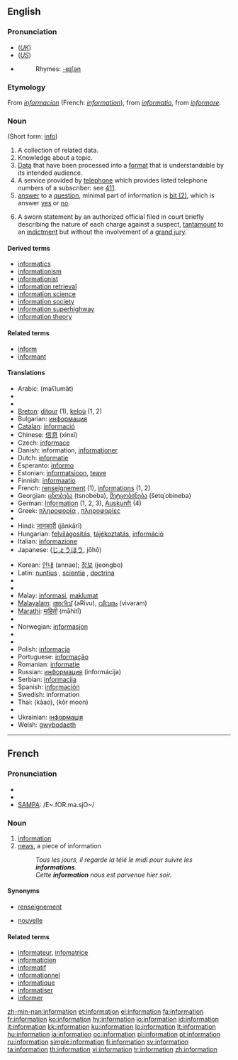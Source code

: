 {{see|Information}}
{{wikipedia|dab=Information (disambiguation)|information}}
==English==

{{rank|force|character|taking|466|information|seem|book|story}}

===Pronunciation===
* (''[[Received Pronunciation|UK]]'') {{IPA|/ˌɪnfəˈmeɪʃən/}}
* (''[[General American|US]]'') {{IPA|/ˌɪnfəɹˈmeɪʃən/}}
* {{audio|en-us-information.ogg|Audio (US)}}
*: Rhymes: [[Rhymes:English:-eɪʃǝn|-eɪʃǝn]]

===Etymology===
From {{OF.}} ''[[informacion]]'' (French: ''[[#French|information]]''), from {{L.}} ''[[informatio]]'', from ''[[informare]]''.

===Noun===
{{wikipedia}}
{{en-noun|informations|-}} (Short form: [[info]])

# A collection of related data.
# Knowledge about a topic.
# [[data|Data]] that have been processed into a [[format]] that is understandable by its intended audience.
# A service provided by [[telephone]] which provides listed telephone numbers of a subscriber: see [[411]].
# [[answer]] to a [[question]], minimal part of information is [[Bit#bit_.282.29|bit (2)]], which is answer [[yes]] or [[no]].
# {{countable|US|law}} A sworn statement by an authorized official filed in court briefly describing the nature of each charge against a suspect, [[tantamount]] to an [[indictment]] but without the involvement of a [[grand jury]].

====Derived terms====
* [[informatics]]
* [[informationism]]
* [[informationist]]
* [[information retrieval]]
* [[information science]]
* [[information society]]
* [[information superhighway]]
* [[information theory]]

====Related terms====
* [[inform]]
* [[informant]]

====Translations====
{{checktrans-top}}
* Arabic: {{Arab|[[معلومات|مَعْلُومَات]]}} (maʕlumāt) {{p}}
* {{trreq|Armenian}}
* {{trreq|Basque}}
* [[Breton]]: [[ditour]] {{m}} (1), [[keloù]] {{m}} (1, 2)
* Bulgarian: [[информация]] {{f}}
* [[Catalan]]: [[informació]] {{f}}
* Chinese: [[信息]] (xìnxī)
* Czech: [[informace]] {{f}}
* Danish: information, [[informationer]]
* Dutch: [[informatie]] {{f}}
* Esperanto: [[informo]]
* Estonian: [[informatsioon]], [[teave]]
* Finnish: [[informaatio]]
* French: [[renseignement]] {{m}} (1), [[informations]] {{f|p}} (1, 2)
* Georgian: [[ცნობება]] (tsnobeba), [[შეტყობინება]] (šetq῾obineba)
* German: [[Information]] {{f}} (1, 2, 3), [[Auskunft]] {{f}} (4)
* Greek: [[πληροφορία]] {{f}}, [[πληροφορίες]] {{f|p}}
* {{trreq|Hebrew}}
* Hindi: [[जानकारी]] (jānkārī) {{g|Hindi}}
* Hungarian: [[felvilágosítás]], [[tájékoztatás]], [[információ]]
* Italian: [[informazione]] {{f}}
* Japanese: {{Jpan|[[情報]]}} ([[じょうほう]], jōhō)
{{trans-mid}}
* Korean: [[안내]] (annae); [[정보]] (jeongbo)
* Latin: [[nuntius]] {{m}}, [[scientia]] {{f}}, [[doctrina]] {{f}}
* {{trreq|Latvian}}
* {{trreq|Lithuanian}}
* Malay: [[informasi]], [[maklumat]]
* [[Malayalam]]: [[അറിവ്]] (aRivu), [[വിവരം]] (vivaram)
* [[Marathi]]: [[माहिती]] (māhitī)
* {{trreq|Mongolian}}
* Norwegian: [[informasjon]] {{g|Norwegian}}
* {{trreq|Old English}}
* {{trreq|Persian}}
* Polish: [[informacja]] {{f}}
* Portuguese: [[informação]] {{f}}
* Romanian: [[informaţie]] {{f}}
* Russian: [[информация]] (informácija) {{f}}
* Serbian: [[informacija]] {{f}}
* Spanish: [[información]] {{f}}
* Swedish: information {{c}}
* Thai: {{Thai|[[ข่าว]]}} (kàao), {{Thai|[[ข้อมูล]]}} (kôr moon)
* {{trreq|Turkish}}
* Ukrainian: [[інформація]] {{f}}
* Welsh: [[gwybodaeth]] {{f}}
{{trans-bottom}}


----

==French==

===Pronunciation===
*{{audio|Fr-information.ogg|audio}}
* {{IPA|/ɛ̃.fɔʁ.ma.sjɔ̃/}}
* [[w:SAMPA|SAMPA]]: /E~.fOR.ma.sjO~/

===Noun===
{{en-noun|f}}

# [[#French|information]]
# [[news]], a piece of information
#: ''Tous les jours, il regarde la télé le midi pour suivre les '''informations'''.''
#: ''Cette '''information''' nous est parvenue hier soir.''

====Synonyms====
* {{sense|information}} [[renseignement]]
* {{sense|a piece of information}} [[nouvelle]]

====Related terms====
* [[informateur]], [[infomatrice]]
* [[informaticien]]
* [[informatif]]
* [[informationnel]]
* [[informatique]]
* [[informatiser]]
* [[informer]]

[[zh-min-nan:information]]
[[et:information]]
[[el:information]]
[[fa:information]]
[[fr:information]]
[[ko:information]]
[[hy:information]]
[[io:information]]
[[id:information]]
[[it:information]]
[[kk:information]]
[[ku:information]]
[[lo:information]]
[[lt:information]]
[[hu:information]]
[[ja:information]]
[[oc:information]]
[[pl:information]]
[[pt:information]]
[[ru:information]]
[[simple:information]]
[[fi:information]]
[[sv:information]]
[[ta:information]]
[[th:information]]
[[vi:information]]
[[tr:information]]
[[zh:information]]
